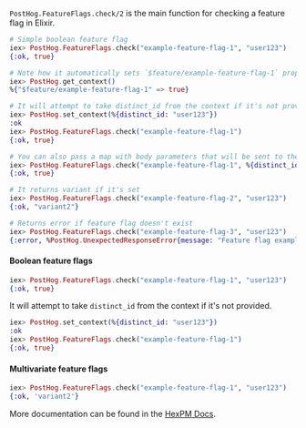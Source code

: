 `PostHog.FeatureFlags.check/2` is the main function for checking a feature flag in Elixir.

```elixir
# Simple boolean feature flag
iex> PostHog.FeatureFlags.check("example-feature-flag-1", "user123")
{:ok, true}

# Note how it automatically sets `$feature/example-feature-flag-1` property in the context
iex> PostHog.get_context()
%{"$feature/example-feature-flag-1" => true}

# It will attempt to take distinct_id from the context if it's not provided
iex> PostHog.set_context(%{distinct_id: "user123"})
:ok
iex> PostHog.FeatureFlags.check("example-feature-flag-1")
{:ok, true}

# You can also pass a map with body parameters that will be sent to the /flags API as-is
iex> PostHog.FeatureFlags.check("example-feature-flag-1", %{distinct_id: "user123", groups: %{group_type: "group_id"}})
{:ok, true}

# It returns variant if it's set
iex> PostHog.FeatureFlags.check("example-feature-flag-2", "user123")
{:ok, "variant2"}

# Returns error if feature flag doesn't exist
iex> PostHog.FeatureFlags.check("example-feature-flag-3", "user123")
{:error, %PostHog.UnexpectedResponseError{message: "Feature flag example-feature-flag-3 was not found in the response", response: ...}}
```

#### Boolean feature flags

```elixir
iex> PostHog.FeatureFlags.check("example-feature-flag-1", "user123")
{:ok, true}
```

It will attempt to take `distinct_id` from the context if it's not provided.

```elixir
iex> PostHog.set_context(%{distinct_id: "user123"})
:ok
iex> PostHog.FeatureFlags.check("example-feature-flag-1")
{:ok, true}
```


#### Multivariate feature flags

```elixir
iex> PostHog.FeatureFlags.check("example-feature-flag-1", "user123")
{:ok, 'variant2'}
```

More documentation can be found in the [HexPM Docs](https://hexdocs.pm/posthog/PostHog.FeatureFlags.html).
